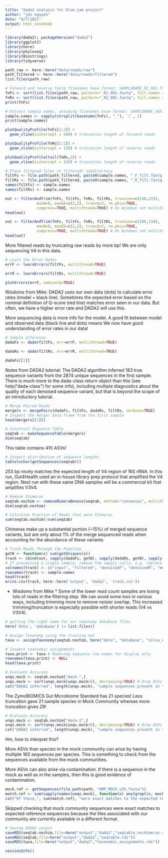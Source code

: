 ```yaml
---
title: "dada2 analysis for blue-jam project"
author: "jen nguyen"
date: "9/7/2021"
output: html_notebook
---
```


```r
library(dada2); packageVersion("dada2")
library(ggplot2)
library(here)
library(phyloseq)
library(Biostrings)
library(tidyverse)
```

```r
path_raw <- here::here("data/reads/raw")
path_filtered <- here::here("data/reads/filtered")
list.files(path_raw)
```

```r
# Forward and reverse fastq filenames have format: SAMPLENAME_R1_001.fastq and SAMPLENAME_R2_001.fastq
fnFs <- sort(list.files(path_raw, pattern="_R1_001.fastq", full.names = TRUE))
fnRs <- sort(list.files(path_raw, pattern="_R2_001.fastq", full.names = TRUE))
print(fnFs)
```

```r
# Extract sample names, assuming filenames have format: SAMPLENAME_XXX.fastq
sample.names <- sapply(strsplit(basename(fnFs), "_"), `[`, 1)
print(sample.names)
```

```r
plotQualityProfile(fnFs[1:2]) +
  geom_vline(xintercept = 200) # truncation length of forward reads
```
```r
plotQualityProfile(fnRs[1:2]) +
  geom_vline(xintercept = 150) # truncation length of reverse reads
```
```r
plotQualityProfile(tail(fnRs,2)) +
  geom_vline(xintercept = 150) # truncation length of reverse reads
```

```r
# Place filtered files in filtered/ subdirectory
filtFs <- file.path(path_filtered, paste0(sample.names, "_F_filt.fastq.gz"))
filtRs <- file.path(path_filtered, paste0(sample.names, "_R_filt.fastq.gz"))
names(filtFs) <- sample.names
names(filtRs) <- sample.names
```

```r
out <- filterAndTrim(fnFs, filtFs, fnRs, filtRs, truncLen=c(248,225),
              maxN=0, maxEE=c(2,2), truncQ=2, rm.phix=TRUE,
              compress=TRUE, multithread=TRUE) # On Windows set multithread=FALSE
head(out)
```
```r
out <- filterAndTrim(fnFs, filtFs, fnRs, filtRs, truncLen=c(200,150),
              maxN=0, maxEE=c(2,2), truncQ=2, rm.phix=TRUE,
              compress=TRUE, multithread=TRUE) # On Windows set multithread=FALSE
head(out)
```

More filtered reads by truncating raw reads by more bp!
We are only sequencing V4 in this data.

```r
# Learn the Error Rates
errF <- learnErrors(filtFs, multithread=TRUE)
```
```r
errR <- learnErrors(filtRs, multithread=TRUE)
```


```r
plotErrors(errF, nominalQ=TRUE)
```
Wisdoms from Mike:
DADA2 uses our own data (dots) to calculate error rates (model = black line).
Sometimes the expected error based on the nominal definition of Q-score (red line) matches
error seen in our data. But often, we have a higher error rate and DADA2 will use this.

More sequencing data is more info for the model.
A good fit between model and observed data (black line and dots) means
We now have good understanding of error rates in our data!

```r
# Sample Inference
dadaFs <- dada(filtFs, err=errF, multithread=TRUE)
```

```r
dadaRs <- dada(filtRs, err=errR, multithread=TRUE)
```

```r
dadaFs[[1]]
```

Notes from DADA2 tutorial:
The DADA2 algorithm inferred 183 true sequence variants from the 2874 unique sequences in the first sample. There is much more to the dada-class return object than this (see help("dada-class") for some info), including multiple diagnostics about the quality of each denoised sequence variant, but that is beyond the scope of an introductory tutorial.

```r
# Merge Paired Reads
mergers <- mergePairs(dadaFs, filtFs, dadaRs, filtRs, verbose=TRUE)
# Inspect the merger data.frame from the first sample
head(mergers[[1]])
```

```r
# Construct Sequence Table
seqtab <- makeSequenceTable(mergers)
dim(seqtab)
```
This table contains 410 ASVs!

```r
# Inspect distribution of sequence lengths
table(nchar(getSequences(seqtab)))
```
253 bp nicely matches the expected length of V4 region of 16S rRNA.
In this run, Gut4Health used an in-house library prep protocol that amplified the V4 region.
Next run with these same DNA samples will be a commercial kit that amplifies V3V4.

```r
# Remove Chimeras
seqtab.nochim <- removeBimeraDenovo(seqtab, method="consensus", multithread=TRUE, verbose=TRUE)
dim(seqtab.nochim)
```

```r
# Calculate Fraction of Reads that were Chimeras
sum(seqtab.nochim)/sum(seqtab)
```
Chimeras make up a substantial portion (~15%) of merged sequence variants, but are only about 1% of the merge sequenced reads when accounting for the abundance of these variants.

```r
# Track Reads Through the Pipeline
getN <- function(x) sum(getUniques(x))
track <- cbind(out, sapply(dadaFs, getN), sapply(dadaRs, getN), sapply(mergers, getN), rowSums(seqtab.nochim))
# If processing a single sample, remove the sapply calls: e.g. replace sapply(dadaFs, getN) with getN(dadaFs)
colnames(track) <- c("input", "filtered", "denoisedF", "denoisedR", "merged", "nonchim")
rownames(track) <- sample.names
head(track)
write.csv(track, here::here('output', 'dada2', 'track.csv'))
```
* Wisdoms from Mike *
Some of the lower read count samples are losing lots of reads in the filtering step.
We can avoid some loss in various ways, including trimming more to remove noisier overlap.
This increased trimming/truncation is especially possible with shorter reads (V4 vs V3V4).


```r
# getting the right name for our taxonomy database files
here('data', 'database') |> list.files()
```


```r
# Assign Taxonomy using the training set
taxa <- assignTaxonomy(seqtab.nochim, here("data", "database", "silva_nr99_v138.1_train_set.fa.gz"), multithread=TRUE)
```

```r
# Inspect taxonomic assignments
taxa.print <- taxa # Removing sequence row names for display only
rownames(taxa.print) <- NULL
head(taxa.print)
```

```r
# Evaluate Accuracy 
unqs.mock <- seqtab.nochim["mock-",]
unqs.mock <- sort(unqs.mock[unqs.mock>0], decreasing=TRUE) # Drop ASVs absent in the Mock
cat("DADA2 inferred", length(unqs.mock), "sample sequences present in the Mock community.\n")
```
The ZymoBIOMICS Gut Microbiome Standard has 21 species!
Less truncation gave 21 sample species in Mock Community whereas more truncation gives 29!

```r
# Evaluate Accuracy 
unqs.mock <- seqtab.nochim["mock-2",]
unqs.mock <- sort(unqs.mock[unqs.mock>0], decreasing=TRUE) # Drop ASVs absent in the Mock
cat("DADA2 inferred", length(unqs.mock), "sample sequences present in the Mock community.\n")
```

Hm, how to interpret this?

More ASVs than species in the mock community can arise by having multiple 16S sequences per species. This is something to check from the sequences available from the mock communities.

More ASVs can also arise via contamination. If there is a sequence in the mock as well as in the samples, then this is good evidence of contamination.

```r
mock.ref <- getSequences(file.path(path, "HMP_MOCK.v35.fasta"))
match.ref <- sum(sapply(names(unqs.mock), function(x) any(grepl(x, mock.ref))))
cat("Of those,", sum(match.ref), "were exact matches to the expected reference sequences.\n")
```

Skipped checking that mock community sequences were exact matches to expected reference sequences because the files associated with our community are currently available in a different format.

```r
# Saving DADA2 output
saveRDS(seqtab.nochim,file=here("output","dada2","seqtable_nochimeras.rds"))
saveRDS(seqtab,file=here("output","dada2","seqtable.rds"))
saveRDS(taxa,file=here("output","dada2","taxonomic_assignments.rds"))
```


```r
sessionInfo()
```

